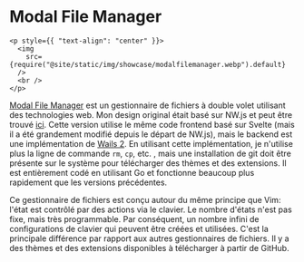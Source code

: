 # Modal File Manager

```mdx-code-block
<p style={{ "text-align": "center" }}>
  <img
    src={require("@site/static/img/showcase/modalfilemanager.webp").default}
  />
  <br />
</p>
```

[Modal File Manager](https://github.com/raguay/ModalFileManager) est un gestionnaire de fichiers à double volet utilisant des technologies web. Mon design original était basé sur NW.js et peut être trouvé [ici](https://github.com/raguay/ModalFileManager-NWjs). Cette version utilise le même code frontend basé sur Svelte (mais il a été grandement modifié depuis le départ de NW.js), mais le backend est une implémentation de [Wails 2](https://wails.io/). En utilisant cette implémentation, je n'utilise plus la ligne de commande `rm`, `cp`, etc. , mais une installation de git doit être présente sur le système pour télécharger des thèmes et des extensions. Il est entièrement codé en utilisant Go et fonctionne beaucoup plus rapidement que les versions précédentes.

Ce gestionnaire de fichiers est conçu autour du même principe que Vim: l'état est contrôlé par des actions via le clavier. Le nombre d'états n'est pas fixe, mais très programmable. Par conséquent, un nombre infini de configurations de clavier qui peuvent être créées et utilisées. C'est la principale différence par rapport aux autres gestionnaires de fichiers. Il y a des thèmes et des extensions disponibles à télécharger à partir de GitHub.

